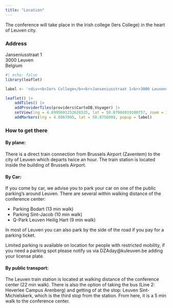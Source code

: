 ```yaml
---
title: "Location"
---
```


::: {.justify}
The conference will take place in the Irish college (Iers College) in the heart of Leuven city.  
::: 

### Address  

Janseniusstraat 1 <br>
3000 Leuven <br>
Belgium <br>

``` r
#| echo: false
library(leaflet)

label <- '<div><b>Iers College</b><br>Janseniusstraat 1<br>3000 Leuven<br>Belgium</div>'

leaflet() |>
    addTiles() |>
    addProviderTiles(providers$CartoDB.Voyager) |>
    setView(lng = 4.6995601252626535, lat = 50.87966919100757, zoom = 14) |>
    addMarkers(lng = 4.6967995, lat = 50.8756089, popup = label)
```

### How to get there 

#### By plane:  

::: {.justify}
There is a direct train connection from Brussels Airport (Zaventem) to the city of Leuven which departs twice an hour. The train station is located inside the building of Brussels Airport.  
::: 

#### By Car: 

::: {.justify}
If you come by car, we advise you to park your car on one of the public parking’s around Leuven. There are several within walking distance of the conference center: 
::: 

- Parking Bodart (13 min walk)  
- Parking Sint-Jacob (10 min walk) 
- Q-Park Leuven Heilig Hart (9 min walk) 

In most of Leuven you can also park by the side of the road if you pay for a parking ticket. 

::: {.callout-note}
Limited parking is available on location for people with restricted mobility, if you need a parking spot please notify us via DZAday@kuleuven.be adding your license plate.
:::

#### By public transport: 

::: {.justify}
The Leuven train station is located at walking distance of the conference center (22 min walk). There is also the option of taking the bus (Line 2: Heverlee Campus Arenberg) and getting of at the stop: Leuven Sint-Michielskerk, which is the third stop from the station. From here, it is a 5 min walk to the conference center. 
:::